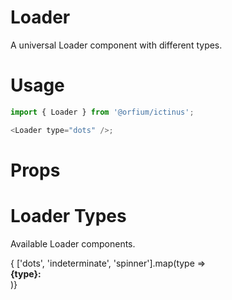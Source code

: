 

<Meta title="Design System/Loader" component={Loader} />

# Loader

A universal Loader component with different types.

# Usage

```js
import { Loader } from '@orfium/ictinus';

<Loader type="dots" />;
```

# Props

<Props of={Loader} />

# Loader Types

Available Loader components.

<Preview>
  <Story name="Loader Types">
    { ['dots', 'indeterminate', 'spinner'].map(type => <div style={{margin: 10}}><strong>{type}: </strong><Loader type={type} /></div>)}
  </Story>
</Preview>
